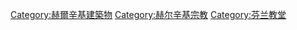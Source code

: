 [[Category:赫爾辛基建築物|Category:赫爾辛基建築物]]
[[Category:赫尔辛基宗教|Category:赫尔辛基宗教]]
[[Category:芬兰教堂|Category:芬兰教堂]]